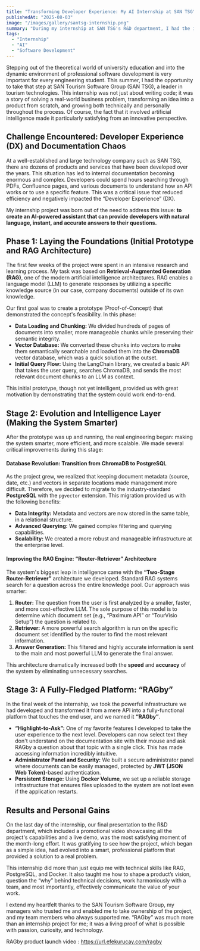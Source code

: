 ```yaml
---
title: "Transforming Developer Experience: My AI Internship at SAN TSG"
publishedAt: "2025-08-03"
image: "/images/gallery/santsg-internship.png"
summary: "During my internship at SAN TSG's R&D department, I had the incredible opportunity to lead the development of 'RAGby', an AI-powered documentation assistant designed to revolutionize the company's internal developer experience."
tags:
  - "Internship"
  - "AI"
  - "Software Development"
---
```


Stepping out of the theoretical world of university education and into the dynamic environment of professional software development is very important for every engineering student. This summer, I had the opportunity to take that step at SAN Tourism Software Group (SAN TSG), a leader in tourism technologies. This internship was not just about writing code; it was a story of solving a real-world business problem, transforming an idea into a product from scratch, and growing both technically and personally throughout the process. Of course, the fact that it involved artificial intelligence made it particularly satisfying from an innovative perspective.

## Challenge Encountered: Developer Experience (DX) and Documentation Chaos


At a well-established and large technology company such as SAN TSG, there are dozens of products and services that have been developed over the years. This situation has led to internal documentation becoming enormous and complex. Developers could spend hours searching through PDFs, Confluence pages, and various documents to understand how an API works or to use a specific feature. This was a critical issue that reduced efficiency and negatively impacted the “Developer Experience” (DX).

My internship project was born out of the need to address this issue: **to create an AI-powered assistant that can provide developers with natural language, instant, and accurate answers to their questions.**

## Phase 1: Laying the Foundations (Initial Prototype and RAG Architecture)

The first few weeks of the project were spent in an intensive research and learning process. My task was based on **Retrieval-Augmented Generation (RAG)**, one of the modern artificial intelligence architectures. RAG enables a language model (LLM) to generate responses by utilizing a specific knowledge source (in our case, company documents) outside of its own knowledge.

Our first goal was to create a prototype (Proof-of-Concept) that demonstrated the concept's feasibility. In this phase:
-  **Data Loading and Chunking:** We divided hundreds of pages of documents into smaller, more manageable chunks while preserving their semantic integrity.
-   **Vector Database:** We converted these chunks into vectors to make them semantically searchable and loaded them into the **ChromaDB** vector database, which was a quick solution at the outset.
-   **Initial Query Flow:** Using the LangChain library, we created a basic API that takes the user query, searches ChromaDB, and sends the most relevant document chunks to an LLM as context.

This initial prototype, though not yet intelligent, provided us with great motivation by demonstrating that the system could work end-to-end.

## Stage 2: Evolution and Intelligence Layer (Making the System Smarter)

After the prototype was up and running, the real engineering began: making the system smarter, more efficient, and more scalable. We made several critical improvements during this stage:

#### Database Revolution: Transition from ChromaDB to PostgreSQL
As the project grew, we realized that keeping document metadata (source, date, etc.) and vectors in separate locations made management more difficult. Therefore, we decided to migrate to the industry-standard **PostgreSQL** with the `pgvector` extension. This migration provided us with the following benefits:
-   **Data Integrity:** Metadata and vectors are now stored in the same table, in a relational structure.
-   **Advanced Querying:** We gained complex filtering and querying capabilities.
-   **Scalability:** We created a more robust and manageable infrastructure at the enterprise level.

#### Improving the RAG Engine: “Router-Retriever” Architecture
The system's biggest leap in intelligence came with the **“Two-Stage Router-Retriever”** architecture we developed. Standard RAG systems search for a question across the entire knowledge pool. Our approach was smarter:
1. **Router:** The question from the user is first analyzed by a smaller, faster, and more cost-effective LLM. The sole purpose of this model is to determine which document set (e.g., “Paximum API” or “TourVisio Setup”) the question is related to.
2.  **Retriever:** A more powerful search algorithm is run on the specific document set identified by the router to find the most relevant information.
3.  **Answer Generation:** This filtered and highly accurate information is sent to the main and most powerful LLM to generate the final answer.

This architecture dramatically increased both the **speed** and **accuracy** of the system by eliminating unnecessary searches.

## Stage 3: A Fully-Fledged Platform: “RAGby”
In the final week of the internship, we took the powerful infrastructure we had developed and transformed it from a mere API into a fully-functional platform that touches the end user, and we named it **“RAGby”**.
-   **“Highlight-to-Ask”:** One of my favorite features I developed to take the user experience to the next level. Developers can now select text they don't understand on the documentation site with their mouse and ask RAGby a question about that topic with a single click. This has made accessing information incredibly intuitive.
- **Administrator Panel and Security:** We built a secure administrator panel where documents can be easily managed, protected by **JWT (JSON Web Token)**-based authentication.
-   **Persistent Storage:** Using **Docker Volume**, we set up a reliable storage infrastructure that ensures files uploaded to the system are not lost even if the application restarts.

## Results and Personal Gains

On the last day of the internship, our final presentation to the R&D department, which included a promotional video showcasing all the project's capabilities and a live demo, was the most satisfying moment of the month-long effort. It was gratifying to see how the project, which began as a simple idea, had evolved into a smart, professional platform that provided a solution to a real problem.

This internship did more than just equip me with technical skills like RAG, PostgreSQL, and Docker. It also taught me how to shape a product’s vision, question the “why” behind technical decisions, work harmoniously with a team, and most importantly, effectively communicate the value of your work.

I extend my heartfelt thanks to the SAN Tourism Software Group, my managers who trusted me and enabled me to take ownership of the project, and my team members who always supported me. “RAGby” was much more than an internship project for me; it was a living proof of what is possible with passion, curiosity, and technology.

RAGby product launch video : https://url.efekurucay.com/ragby